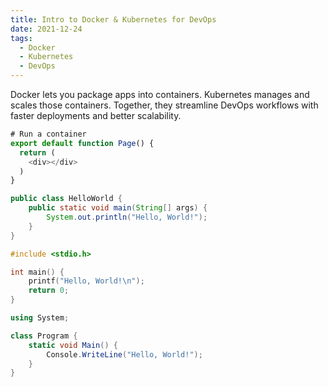 ```yaml
---
title: Intro to Docker & Kubernetes for DevOps
date: 2021-12-24
tags:
  - Docker
  - Kubernetes
  - DevOps
---
```


Docker lets you package apps into containers. Kubernetes manages and scales those containers. Together, they streamline DevOps workflows with faster deployments and better scalability.

```javascript
# Run a container
export default function Page() {
  return (
    <div></div>
  )
}
```

```java
public class HelloWorld {
    public static void main(String[] args) {
        System.out.println("Hello, World!");
    }
}
```

```c
#include <stdio.h>

int main() {
    printf("Hello, World!\n");
    return 0;
}
```

```csharp
using System;

class Program {
    static void Main() {
        Console.WriteLine("Hello, World!");
    }
}
```